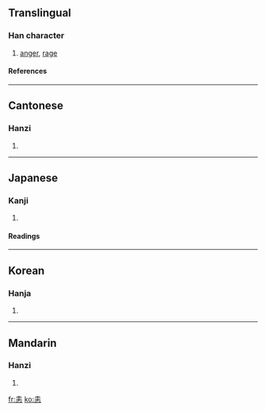 ==Translingual==
===Han character===
{{Han char|rn=61|rad=心|as=06|sn=10|four=4033<sub>1</sub>|canj=土土心 (GGP)}}
# [[anger]], [[rage]]
====References====
{{Han ref|kx=0384.240|dkj=10566|dj=0715.070|hdz=42289.060|uh=605A|ud=24666|bh=D17D|bd=53629}}
----
==Cantonese==
===Hanzi===
{{yue-hanzi|jyut=|y=wai6}}
# {{defn|Cantonese}}
----
==Japanese==
===Kanji===
{{ja-kanji|grade=|rs=心06}}
# {{defn|Japanese}} 
====Readings====
{{ja-readings|on=[[い]] (i)|kun=[[いかる]] (ikaru)}}
----
==Korean==
===Hanja===
{{ko-hanja|hangeul=에|eumhun=|rv=e|mr=e|y=ey}}
# {{defn|Korean}}
----
==Mandarin==
===Hanzi===
{{cmn-hanzi|pin=[[hùi]] (hui4)|wg=hui<sup>4</sup>}}
# {{defn|Mandarin}}

[[fr:恚]]
[[ko:恚]]